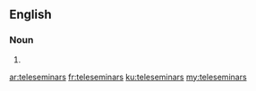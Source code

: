 ==English==

===Noun===
{{head|en|plural}}

# {{plural of|teleseminar|lang=en|nocat=1}}

[[ar:teleseminars]]
[[fr:teleseminars]]
[[ku:teleseminars]]
[[my:teleseminars]]